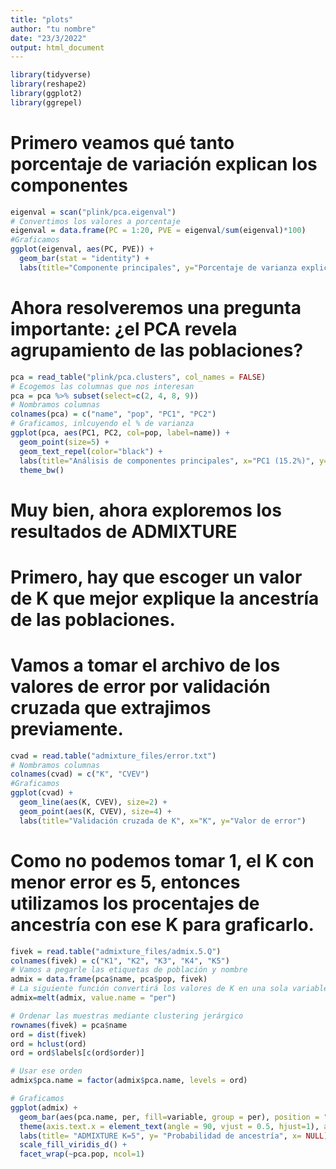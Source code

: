---
title: "plots"
author: "tu nombre"
date: "23/3/2022"
output: html_document
---

```{r setup, include=FALSE}
library(tidyverse)
library(reshape2)
library(ggplot2)
library(ggrepel)
```

# Primero veamos qué tanto porcentaje de variación explican los componentes

```{r}
eigenval = scan("plink/pca.eigenval")
# Convertimos los valores a porcentaje
eigenval = data.frame(PC = 1:20, PVE = eigenval/sum(eigenval)*100)
#Graficamos
ggplot(eigenval, aes(PC, PVE)) + 
  geom_bar(stat = "identity") + 
  labs(title="Componente principales", y="Porcentaje de varianza explicado") 
```

# Ahora resolveremos una pregunta importante: ¿el PCA revela agrupamiento de las poblaciones?

```{r}
pca = read_table("plink/pca.clusters", col_names = FALSE)
# Ecogemos las columnas que nos interesan
pca = pca %>% subset(select=c(2, 4, 8, 9))
# Nombramos columnas
colnames(pca) = c("name", "pop", "PC1", "PC2")
# Graficamos, inlcuyendo el % de varianza
ggplot(pca, aes(PC1, PC2, col=pop, label=name)) + 
  geom_point(size=5) + 
  geom_text_repel(color="black") +
  labs(title="Análisis de componentes principales", x="PC1 (15.2%)", y="PC2 (9.7%)", col="Población") + 
  theme_bw()
```

# Muy bien, ahora exploremos los resultados de ADMIXTURE

# Primero, hay que escoger un valor de K que mejor explique la ancestría de las poblaciones.
# Vamos a tomar el archivo de los valores de error por validación cruzada que extrajimos previamente.

```{r}
cvad = read.table("admixture_files/error.txt")
# Nombramos columnas
colnames(cvad) = c("K", "CVEV")
#Graficamos
ggplot(cvad) + 
  geom_line(aes(K, CVEV), size=2) + 
  geom_point(aes(K, CVEV), size=4) +
  labs(title="Validación cruzada de K", x="K", y="Valor de error")
```

# Como no podemos tomar 1, el K con menor error es 5, entonces utilizamos los procentajes de ancestría con ese K para graficarlo.

```{r}
fivek = read.table("admixture_files/admix.5.Q")
colnames(fivek) = c("K1", "K2", "K3", "K4", "K5")
# Vamos a pegarle las etiquetas de población y nombre
admix = data.frame(pca$name, pca$pop, fivek)
# La siguiente función convertirá los valores de K en una sola variable y los emparejará con su etiqueta.
admix=melt(admix, value.name = "per")

# Ordenar las muestras mediante clustering jerárgico
rownames(fivek) = pca$name
ord = dist(fivek)
ord = hclust(ord)
ord = ord$labels[c(ord$order)] 

# Usar ese orden
admix$pca.name = factor(admix$pca.name, levels = ord)

# Graficamos
ggplot(admix) + 
  geom_bar(aes(pca.name, per, fill=variable, group = per), position = "stack", stat = "identity", width=1) + 
  theme(axis.text.x = element_text(angle = 90, vjust = 0.5, hjust=1), axis.ticks.x=element_blank(), legend.position = "none") +
  labs(title= "ADMIXTURE K=5", y= "Probabilidad de ancestría", x= NULL) +
  scale_fill_viridis_d() +
  facet_wrap(~pca.pop, ncol=1)
```
